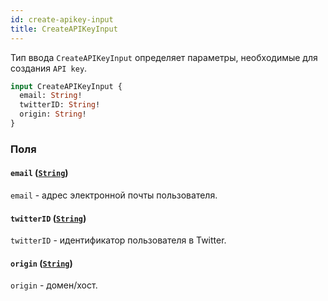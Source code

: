 ```yaml
---
id: create-apikey-input
title: CreateAPIKeyInput
---
```



Тип ввода `CreateAPIKeyInput` определяет параметры, необходимые для создания `API key`.

```graphql
input CreateAPIKeyInput {
  email: String!
  twitterID: String!
  origin: String!
}
```


### Поля

#### `email` ([`String`](/reference/scalars/string))

`email` - адрес электронной почты пользователя.


#### `twitterID` ([`String`](/reference/scalars/string))

`twitterID` - идентификатор пользователя в Twitter.


#### `origin` ([`String`](/reference/scalars/string))

`origin` - домен/хост.




